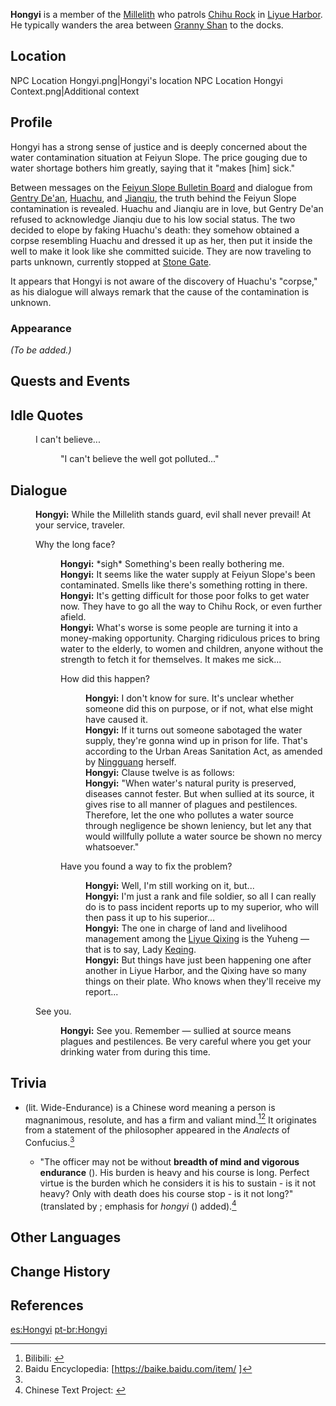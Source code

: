 {{Meta
<!-- REMOVE THIS TEMPLATE AFTER ADDING MISSING INFO -->
|missing_NPC_profile  = yes
}}
{{Character Infobox
|image            = NPC Sha'yin.png<!--Same model-->
|region           = Liyue
|location         = Liyue
|affiliation      = Millelith
|title            = Millelith
|type             = Open-World NPC
}}
'''Hongyi''' {{Lang|zh=弘毅|zh_rm=Hóngyì}} is a member of the [[Millelith]] who patrols [[Chihu Rock]] in [[Liyue Harbor]]. He typically wanders the area between [[Granny Shan]] to the docks.

==Location==
<gallery>
NPC Location Hongyi.png|Hongyi's location
NPC Location Hongyi Context.png|Additional context
</gallery>

==Profile==
Hongyi has a strong sense of justice and is deeply concerned about the water contamination situation at Feiyun Slope. The price gouging due to water shortage bothers him greatly, saying that it "makes [him] sick."

Between messages on the [[Feiyun Slope Bulletin Board]] and dialogue from [[Gentry De'an]], [[Huachu]], and [[Jianqiu]], the truth behind the Feiyun Slope contamination is revealed. Huachu and Jianqiu are in love, but Gentry De'an refused to acknowledge Jianqiu due to his low social status. The two decided to elope by faking Huachu's death: they somehow obtained a corpse resembling Huachu and dressed it up as her, then put it inside the well to make it look like she committed suicide. They are now traveling to parts unknown, currently stopped at [[Stone Gate]].

It appears that Hongyi is not aware of the discovery of Huachu's "corpse," as his dialogue will always remark that the cause of the contamination is unknown.

===Appearance===
''(To be added.)''

==Quests and Events==
{{Quests and Events}}

==Idle Quotes==
{{Dialogue Start}}
: {{DIcon|Idle}} I can't believe...
:: {{A|VO Hongyi 01.ogg}} "I can't believe the well got polluted..."
{{Dialogue End}}

==Dialogue==
{{Dialogue Start}}
:'''Hongyi:''' While the Millelith stands guard, evil shall never prevail! At your service, traveler.
:{{DIcon}} Why the long face?
::'''Hongyi:''' *sigh* Something's been really bothering me.
::'''Hongyi:''' It seems like the water supply at Feiyun Slope's been contaminated. Smells like there's something rotting in there.
::'''Hongyi:''' It's getting difficult for those poor folks to get water now. They have to go all the way to Chihu Rock, or even further afield.
::'''Hongyi:''' What's worse is some people are turning it into a money-making opportunity. Charging ridiculous prices to bring water to the elderly, to women and children, anyone without the strength to fetch it for themselves. It makes me sick...
::{{DIcon}} How did this happen?
:::'''Hongyi:''' I don't know for sure. It's unclear whether someone did this on purpose, or if not, what else might have caused it.
:::'''Hongyi:''' If it turns out someone sabotaged the water supply, they're gonna wind up in prison for life. That's according to the Urban Areas Sanitation Act, as amended by [[Ningguang]] herself.
:::'''Hongyi:''' Clause twelve is as follows:
:::'''Hongyi:''' "When water's natural purity is preserved, diseases cannot fester. But when sullied at its source, it gives rise to all manner of plagues and pestilences. Therefore, let the one who pollutes a water source through negligence be shown leniency, but let any that would willfully pollute a water source be shown no mercy whatsoever."
::{{DIcon}} Have you found a way to fix the problem?
:::'''Hongyi:''' Well, I'm still working on it, but...
:::'''Hongyi:''' I'm just a rank and file soldier, so all I can really do is to pass incident reports up to my superior, who will then pass it up to his superior...
:::'''Hongyi:''' The one in charge of land and livelihood management among the [[Liyue Qixing]] is the Yuheng &mdash; that is to say, Lady [[Keqing]].
:::'''Hongyi:''' But things have just been happening one after another in Liyue Harbor, and the Qixing have so many things on their plate. Who knows when they'll receive my report...
:{{DIcon}} See you.
::'''Hongyi:''' See you. Remember &mdash; sullied at source means plagues and pestilences. Be very careful where you get your drinking water from during this time.
{{Dialogue End}}

==Trivia==
* {{zh|弘毅|rm=Hóngyì}} (lit. Wide-Endurance) is a Chinese word meaning a person is magnanimous, resolute, and has a firm and valiant mind.<ref>Bilibili: [https://www.bilibili.com/read/cv8715157/ {{zh|【原神】璃月里的名字考据}}]</ref><ref name="baidu-baike">Baidu Encyclopedia: [https://baike.baidu.com/item/{{subst:#urldecode:%E5%BC%98%E6%AF%85/7991887}} {{zh|弘毅（词语）}}]</ref> It originates from a statement of the philosopher {{w|Zengzi}} appeared in the ''Analects'' of Confucius.<ref name="baidu-baike" />
** "The officer may not be without '''breadth of mind and vigorous endurance''' ({{zh|弘毅}}). His burden is heavy and his course is long. Perfect virtue is the burden which he considers it is his to sustain - is it not heavy? Only with death does his course stop - is it not long?" (translated by {{w|James Legge}}; emphasis for ''hongyi'' ({{zh|弘毅}}) added).<ref>Chinese Text Project: [https://ctext.org/analects/tai-bo {{zh|《论语·泰伯》}}]</ref>

==Other Languages==
{{Other Languages
|default_hidden = 1
|en      = Hongyi
|zhs     = 弘毅
|zhs_rm  = Hóngyì
|zht     = 弘毅
|zht_rm  = Hóngyì
|ja      = 弘毅
|ja_rm   = Kougi{{Assumed}}
|ko      = {{tt|홍의|弘毅}}
|ko_rm   = Hong-ui
|es      = Hongyi
|fr      = Hongyi
|ru      = Хун И
|th      = Hongyi
|vi      = Hongyi
|de      = Hongyi
|id      = Hongyi
|pt      = Hongyi
|tr      = Hongyi
|it      = Hongyi
}}

==Change History==
{{Change History|1.0}}

==References==
{{Reflist}}

[[es:Hongyi]]
[[pt-br:Hongyi]]